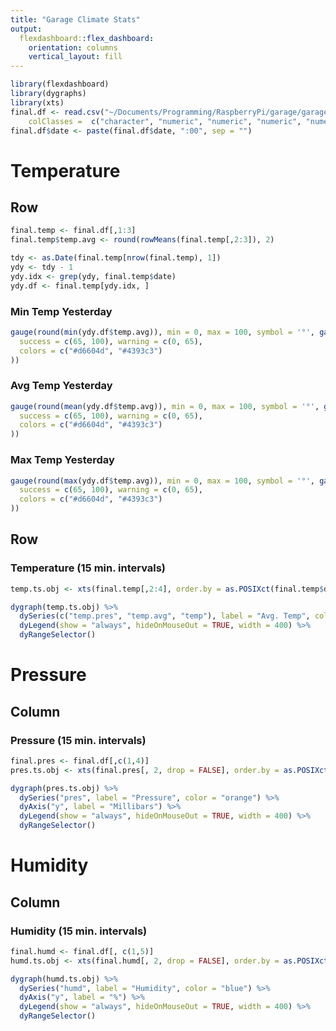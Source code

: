```yaml
---
title: "Garage Climate Stats"
output: 
  flexdashboard::flex_dashboard:
    orientation: columns
    vertical_layout: fill
---
```


```r
library(flexdashboard)
library(dygraphs)
library(xts)
final.df <- read.csv("~/Documents/Programming/RaspberryPi/garage/garage.txt", header = TRUE, stringsAsFactors = FALSE, 
	colClasses =  c("character", "numeric", "numeric", "numeric", "numeric"))
final.df$date <- paste(final.df$date, ":00", sep = "")
```

Temperature {data-orientation=rows data-icon="ion-thermometer"}
=======================================================================

Row
-----------------------------------------------------------------------

```r
final.temp <- final.df[,1:3]
final.temp$temp.avg <- round(rowMeans(final.temp[,2:3]), 2)

tdy <- as.Date(final.temp[nrow(final.temp), 1])
ydy <- tdy - 1
ydy.idx <- grep(ydy, final.temp$date)
ydy.df <- final.temp[ydy.idx, ]
```

### Min Temp Yesterday
```r
gauge(round(min(ydy.df$temp.avg)), min = 0, max = 100, symbol = '°', gaugeSectors(
  success = c(65, 100), warning = c(0, 65),
  colors = c("#d6604d", "#4393c3")
))
```

### Avg Temp Yesterday
```r
gauge(round(mean(ydy.df$temp.avg)), min = 0, max = 100, symbol = '°', gaugeSectors(
  success = c(65, 100), warning = c(0, 65),
  colors = c("#d6604d", "#4393c3")
))
```

### Max Temp Yesterday
```r
gauge(round(max(ydy.df$temp.avg)), min = 0, max = 100, symbol = '°', gaugeSectors(
  success = c(65, 100), warning = c(0, 65),
  colors = c("#d6604d", "#4393c3")
))
```

Row
-----------------------------------------------------------------------

###  Temperature (15 min. intervals)


```r
temp.ts.obj <- xts(final.temp[,2:4], order.by = as.POSIXct(final.temp$date, format = "%Y-%m-%d %H:%M:%S"))

dygraph(temp.ts.obj) %>% 
  dySeries(c("temp.pres", "temp.avg", "temp"), label = "Avg. Temp", color = "purple") %>% 
  dyLegend(show = "always", hideOnMouseOut = TRUE, width = 400) %>% 
  dyRangeSelector()
```

Pressure {data-icon=""}
=======================================================================
Column
-----------------------------------------------------------------------

###  Pressure (15 min. intervals)

```r
final.pres <- final.df[,c(1,4)]
pres.ts.obj <- xts(final.pres[, 2, drop = FALSE], order.by = as.POSIXct(final.pres$date, format = "%Y-%m-%d %H:%M:%S"))

dygraph(pres.ts.obj) %>% 
  dySeries("pres", label = "Pressure", color = "orange") %>% 
  dyAxis("y", label = "Millibars") %>% 
  dyLegend(show = "always", hideOnMouseOut = TRUE, width = 400) %>% 
  dyRangeSelector()
```

Humidity {data-icon="ion-waterdrop"}
=======================================================================

Column
-----------------------------------------------------------------------

### Humidity (15 min. intervals)

```r
final.humd <- final.df[, c(1,5)]
humd.ts.obj <- xts(final.humd[, 2, drop = FALSE], order.by = as.POSIXct(final.humd$date, format = "%Y-%m-%d %H:%M:%S"))

dygraph(humd.ts.obj) %>% 
  dySeries("humd", label = "Humidity", color = "blue") %>% 
  dyAxis("y", label = "%") %>% 
  dyLegend(show = "always", hideOnMouseOut = TRUE, width = 400) %>% 
  dyRangeSelector()
```

